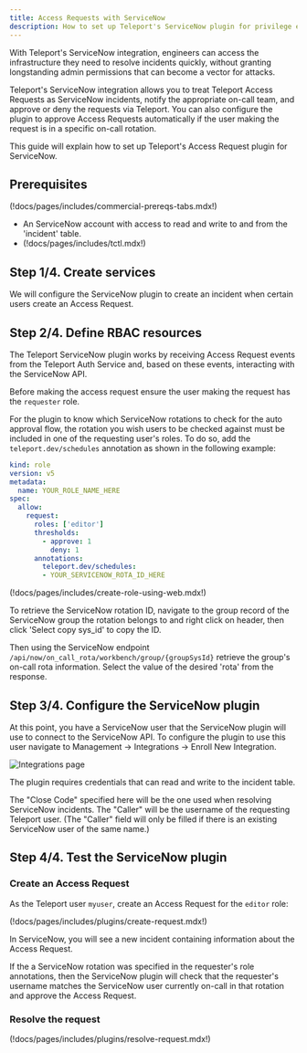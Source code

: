 ```yaml
---
title: Access Requests with ServiceNow
description: How to set up Teleport's ServiceNow plugin for privilege elevation approvals.
---
```


With Teleport's ServiceNow integration, engineers can access the infrastructure
they need to resolve incidents quickly, without granting longstanding admin permissions
that can become a vector for attacks.

Teleport's ServiceNow integration allows you to treat Teleport Access
Requests as ServiceNow incidents, notify the appropriate on-call team, and
approve or deny the requests via Teleport. You can also configure the plugin to
approve Access Requests automatically if the user making the request is in
a specific on-call rotation.

This guide will explain how to set up Teleport's Access Request plugin for
ServiceNow.

## Prerequisites

(!docs/pages/includes/commercial-prereqs-tabs.mdx!)

- An ServiceNow account with access to read and write to and from the 'incident' table.
- (!docs/pages/includes/tctl.mdx!)

## Step 1/4. Create services

We will configure the ServiceNow plugin to create an incident when
certain users create an Access Request.

## Step 2/4. Define RBAC resources

The Teleport ServiceNow plugin works by receiving Access Request events from the
Teleport Auth Service and, based on these events, interacting with the ServiceNow
API.

Before making the access request ensure the user making the request has
the `requester` role.

For the plugin to know which ServiceNow rotations to check for the
auto approval flow, the rotation you wish users to be checked against
must be included in one of the requesting user's roles. To do so, add the `teleport.dev/schedules` annotation as shown in the following example: 

```yaml
kind: role
version: v5
metadata:
  name: YOUR_ROLE_NAME_HERE
spec:
  allow:
    request:
      roles: ['editor']
      thresholds:
        - approve: 1
          deny: 1
      annotations:
        teleport.dev/schedules:
        - YOUR_SERVICENOW_ROTA_ID_HERE
```

(!docs/pages/includes/create-role-using-web.mdx!)

To retrieve the ServiceNow rotation ID, navigate to the group record
of the ServiceNow group the rotation belongs to and right click on
header, then click 'Select copy sys_id' to copy the ID.

Then using the ServiceNow endpoint `/api/now/on_call_rota/workbench/group/{groupSysId}`
retrieve the group's on-call rota information.
Select the value of the desired 'rota' from the response.

## Step 3/4. Configure the ServiceNow plugin

At this point, you have a ServiceNow user that the ServiceNow plugin will use
to connect to the ServiceNow API. To configure the plugin to use this user navigate
to Management -> Integrations -> Enroll New Integration.

![Integrations page](../../../../img/enterprise/plugins/servicenow/servicenow-integration-page.png)

The plugin requires credentials that can read and write to the incident table.

The "Close Code" specified here will be the one used when resolving ServiceNow
incidents. The "Caller" will be the username of the requesting Teleport user.
(The "Caller" field will only be filled if there is an existing ServiceNow user of the same name.)

## Step 4/4. Test the ServiceNow plugin

### Create an Access Request

As the Teleport user `myuser`, create an Access Request for the `editor` role:

(!docs/pages/includes/plugins/create-request.mdx!)

In ServiceNow, you will see a new incident containing information about the
Access Request.

If the a ServiceNow rotation was specified in the requester's role annotations,
then the ServiceNow plugin will check that the requester's username matches the
ServiceNow user currently on-call in that rotation and approve the Access Request.

### Resolve the request

(!docs/pages/includes/plugins/resolve-request.mdx!)
